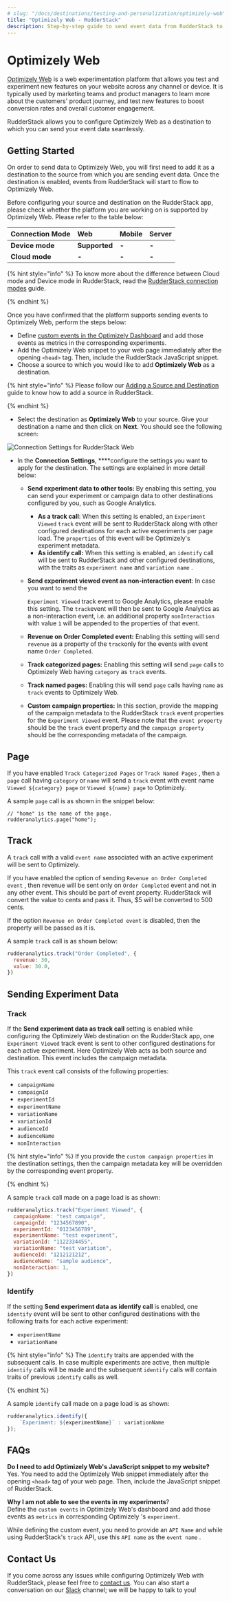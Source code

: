 ```yaml
---
# slug: "/docs/destinations/testing-and-personalization/optimizely-web"
title: "Optimizely Web - RudderStack"
description: Step-by-step guide to send event data from RudderStack to Optimizely Web
---
```


# Optimizely Web

[Optimizely Web](https://www.optimizely.com/platform/experimentation/) is a web experimentation platform that allows you test and experiment new features on your website across any channel or device. It is typically used by marketing teams and product managers to learn more about the customers' product journey, and test new features to boost conversion rates and overall customer engagement.

RudderStack allows you to configure Optimizely Web as a destination to which you can send your event data seamlessly.

## Getting Started

On order to send data to Optimizely Web, you will first need to add it as a destination to the source from which you are sending event data. Once the destination is enabled, events from RudderStack will start to flow to Optimizely Web.

Before configuring your source and destination on the RudderStack app, please check whether the platform you are working on is supported by Optimizely Web. Please refer to the table below:

| **Connection Mode** | **Web**       | **Mobile** | **Server** |
| :------------------ | :------------ | :--------- | :--------- |
| **Device mode**     | **Supported** | **-**      | **-**      |
| **Cloud mode**      | **-**         | **-**      | **-**      |

{% hint style="info" %}
To know more about the difference between Cloud mode and Device mode in RudderStack, read the [RudderStack connection modes](https://docs.rudderstack.com/get-started/rudderstack-connection-modes) guide.

{% endhint %}

Once you have confirmed that the platform supports sending events to Optimizely Web, perform the steps below:

- Define [custom events in the Optimizely Dashboard](https://help.optimizely.com/Build_Campaigns_and_Experiments/Custom_events_in_Optimizely_X) and add those events as metrics in the corresponding experiments.
- Add the Optimizely Web snippet to your web page immediately after the opening `<head>` tag. Then, include the RudderStack JavaScript snippet.
- Choose a source to which you would like to add **Optimizely Web** as a destination.

{% hint style="info" %}
Please follow our [Adding a Source and Destination](https://docs.rudderstack.com/getting-started/adding-source-and-destination-rudderstack) guide to know how to add a source in RudderStack.

{% endhint %}

- Select the destination as **Optimizely Web** to your source. Give your destination a name and then click on **Next**. You should see the following screen:

![Connection Settings for RudderStack Web](../../.gitbook/assets/image%20%2850%29.png)

- In the **Connection Settings**, \*\*\*\*configure the settings you want to apply for the destination. The settings are explained in more detail below:

  - **Send experiment data to other tools:** By enabling this setting, you can send your experiment or campaign data to other destinations configured by you, such as Google Analytics.
    - **As a track call**: When this setting is enabled, an `Experiment Viewed` `track` event will be sent to RudderStack along with other configured destinations for each active experiments per page load. The `properties` of this event will be Optimizely's experiment metadata.
    - **As identify call:** When this setting is enabled, an `identify` call will be sent to RudderStack and other configured destinations, with the traits as `experiment name` and `variation name` .
  - **Send experiment viewed event as non-interaction event**: In case you want to send the

    `Experiment Viewed` track event to Google Analytics, please enable this setting. The `track`event will then be sent to Google Analytics as a non-interaction event, i.e. an additional property `nonInteraction` with value `1` will be appended to the properties of that event.

  - **Revenue on Order Completed event:** Enabling this setting will send `revenue` as a property of the `track`only for the events with event name `Order Completed`.
  - **Track categorized pages:** Enabling this setting will send `page` calls to Optimizely Web having `category` as `track` events.
  - **Track named pages:** Enabling this will send `page` calls having `name` as `track` events to Optimizely Web.
  - **Custom campaign properties:** In this section, provide the mapping of the campaign metadata to the RudderStack `track` event properties for the `Experiment Viewed` event. Please note that the `event property` should be the `track` event property and the `campaign property` should be the corresponding metadata of the campaign.

## Page

If you have enabled `Track Categorized Pages` or `Track Named Pages` , then a `page` call having `category` or `name` will send a `track` event with event name `Viewed ${category} page` or `Viewed ${name} page` to Optimizely.

A sample `page` call is as shown in the snippet below:

```text
// "home" is the name of the page.
rudderanalytics.page("home");
```

## Track

A `track` call with a valid `event name` associated with an active experiment will be sent to Optimizely.

If you have enabled the option of sending `Revenue on Order Completed event` , then revenue will be sent only on `Order Completed` event and not in any other event. This should be part of event property. RudderStack will convert the value to cents and pass it. Thus, $5 will be converted to 500 cents.

If the option `Revenue on Order Completed event` is disabled, then the property will be passed as it is.

A sample `track` call is as shown below:

```javascript
rudderanalytics.track("Order Completed", {
  revenue: 30,
  value: 30.0,
})
```

## Sending Experiment Data

### Track

If the **Send experiment data as track call** setting is enabled while configuring the Optimizely Web destination on the RudderStack app, one `Experiment Viewed` track event is sent to other configured destinations for each active experiment. Here Optimizely Web acts as both source and destination. This event includes the campaign metadata.

This `track` event call consists of the following properties:

- `campaignName`
- `campaignId`
- `experimentId`
- `experimentName`
- `variationName`
- `variationId`
- `audienceId`
- `audienceName`
- `nonInteraction`

{% hint style="info" %}
If you provide the `custom campaign properties` in the destination settings, then the campaign metadata key will be overridden by the corresponding event property.

{% endhint %}

A sample `track` call made on a page load is as shown:

```javascript
rudderanalytics.track("Experiment Viewed", {
  campaignName: "test campaign",
  campaignId: "1234567890",
  experimentId: "0123456789",
  experimentName: "test experiment",
  variationId: "1122334455",
  variationName: "test variation",
  audienceId: "1212121212",
  audienceName: "sample audience",
  nonInteraction: 1,
})
```

### Identify

If the setting **Send experiment data as identify call** is enabled, one `identify` event will be sent to other configured destinations with the following traits for each active experiment:

- `experimentName`
- `variationName`

{% hint style="info" %}
The `identify` traits are appended with the subsequent calls. In case multiple experiments are active, then multiple `identify` calls will be made and the subsequent `identify` calls will contain traits of previous `identify` calls as well.

{% endhint %}

A sample `identify` call made on a page load is as shown:

```javascript
rudderanalytics.identify({
    `Experiment: ${experimentName}` : variationName
});
```

## FAQs

**Do I need to add Optimizely Web's JavaScript snippet to my website?**  
Yes. You need to add the Optimizely Web snippet immediately after the opening `<head>` tag of your web page. Then, include the JavaScript snippet of RudderStack.

**Why I am not able to see the events in my experiments**?  
Define the `custom events` in Optimizely Web's dashboard and add those events as `metrics` in corresponding Optimizely 's `experiment`.

While defining the custom event, you need to provide an `API Name` and while using RudderStack's `track` API, use this `API name` as the `event name` .

## Contact Us

If you come across any issues while configuring Optimizely Web with RudderStack, please feel free to [contact us](mailto:%20docs@rudderstack.com). You can also start a conversation on our [Slack](https://resources.rudderstack.com/join-rudderstack-slack) channel; we will be happy to talk to you!
